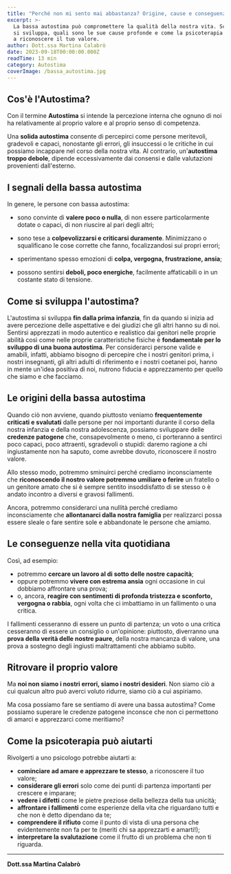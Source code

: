 ```yaml
---
title: "Perché non mi sento mai abbastanza? Origine, cause e conseguenze della bassa Autostima"
excerpt: >-
  La bassa autostima può compromettere la qualità della nostra vita. Scopri come 
  si sviluppa, quali sono le sue cause profonde e come la psicoterapia può aiutarti 
  a riconoscere il tuo valore.
author: Dott.ssa Martina Calabrò
date: 2023-09-18T00:00:00.000Z
readTime: 13 min
category: Autostima
coverImage: /bassa_autostima.jpg
---
```


## Cos'è l'Autostima?

Con il termine **Autostima** si intende la percezione interna che ognuno di noi ha relativamente al proprio valore e al proprio senso di competenza.

Una **solida autostima** consente di percepirci come persone meritevoli, gradevoli e capaci, nonostante gli errori, gli insuccessi o le critiche in cui possiamo incappare nel corso della nostra vita. Al contrario, un'**autostima troppo debole**, dipende eccessivamente dai consensi e dalle valutazioni provenienti dall'esterno.

## I segnali della bassa autostima

In genere, le persone con bassa autostima:

- sono convinte di **valere poco o nulla**, di non essere particolarmente dotate o capaci, di non riuscire al pari degli altri;

- sono tese a **colpevolizzarsi e criticarsi duramente**. Minimizzano o squalificano le cose corrette che fanno, focalizzandosi sui propri errori;

- sperimentano spesso emozioni di **colpa, vergogna, frustrazione, ansia**;

- possono sentirsi **deboli, poco energiche**, facilmente affaticabili o in un costante stato di tensione.

## Come si sviluppa l'autostima?

L'autostima si sviluppa **fin dalla prima infanzia**, fin da quando si inizia ad avere percezione delle aspettative e dei giudizi che gli altri hanno su di noi. Sentirsi apprezzati in modo autentico e realistico dai genitori nelle proprie abilità così come nelle proprie caratteristiche fisiche è **fondamentale per lo sviluppo di una buona autostima**. Per considerarci persone valide e amabili, infatti, abbiamo bisogno di percepire che i nostri genitori prima, i nostri insegnanti, gli altri adulti di riferimento e i nostri coetanei poi, hanno in mente un'idea positiva di noi, nutrono fiducia e apprezzamento per quello che siamo e che facciamo.

## Le origini della bassa autostima

Quando ciò non avviene, quando piuttosto veniamo **frequentemente criticati e svalutati** dalle persone per noi importanti durante il corso della nostra infanzia e della nostra adolescenza, possiamo sviluppare delle **credenze patogene** che, consapevolmente o meno, ci porteranno a sentirci poco capaci, poco attraenti, sgradevoli o stupidi: daremo ragione a chi ingiustamente non ha saputo, come avrebbe dovuto, riconoscere il nostro valore.

Allo stesso modo, potremmo sminuirci perché crediamo inconsciamente che **riconoscendo il nostro valore potremmo umiliare o ferire** un fratello o un genitore amato che si è sempre sentito insoddisfatto di se stesso o è andato incontro a diversi e gravosi fallimenti.

Ancora, potremmo considerarci una nullità perché crediamo inconsciamente che **allontanarci dalla nostra famiglia** per realizzarci possa essere sleale o fare sentire sole e abbandonate le persone che amiamo.

## Le conseguenze nella vita quotidiana

Così, ad esempio:

- potremmo **cercare un lavoro al di sotto delle nostre capacità**;
- oppure potremmo **vivere con estrema ansia** ogni occasione in cui dobbiamo affrontare una prova;
- o, ancora, **reagire con sentimenti di profonda tristezza e sconforto, vergogna o rabbia**, ogni volta che ci imbattiamo in un fallimento o una critica.

I fallimenti cesseranno di essere un punto di partenza; un voto o una critica cesseranno di essere un consiglio o un'opinione: piuttosto, diverranno una **prova della verità delle nostre paure**, della nostra mancanza di valore, una prova a sostegno degli ingiusti maltrattamenti che abbiamo subito.

## Ritrovare il proprio valore

Ma **noi non siamo i nostri errori, siamo i nostri desideri**. Non siamo ciò a cui qualcun altro può averci voluto ridurre, siamo ciò a cui aspiriamo.

Ma cosa possiamo fare se sentiamo di avere una bassa autostima? Come possiamo superare le credenze patogene inconsce che non ci permettono di amarci e apprezzarci come meritiamo?

## Come la psicoterapia può aiutarti

Rivolgerti a uno psicologo potrebbe aiutarti a:

- **cominciare ad amare e apprezzare te stesso**, a riconoscere il tuo valore;
- **considerare gli errori** solo come dei punti di partenza importanti per crescere e imparare;
- **vedere i difetti** come le pietre preziose della bellezza della tua unicità;
- **affrontare i fallimenti** come esperienze della vita che riguardano tutti e che non è detto dipendano da te;
- **comprendere il rifiuto** come il punto di vista di una persona che evidentemente non fa per te (meriti chi sa apprezzarti e amarti!);
- **interpretare la svalutazione** come il frutto di un problema che non ti riguarda.

---

**Dott.ssa Martina Calabrò**